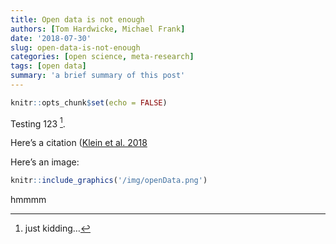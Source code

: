 ```yaml
---
title: Open data is not enough
authors: [Tom Hardwicke, Michael Frank]
date: '2018-07-30'
slug: open-data-is-not-enough
categories: [open science, meta-research]
tags: [open data]
summary: 'a brief summary of this post'
---
```


```r
knitr::opts_chunk$set(echo = FALSE)
```

Testing 123 [^footnote1].

Here's a citation ([Klein et al. 2018](http://doi.org/10.1525/collabra.158)


Here's an image:

```r
knitr::include_graphics('/img/openData.png')
```

hmmmm

[^footnote1]: just kidding...

